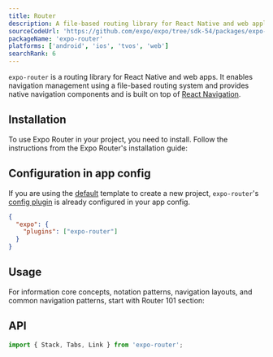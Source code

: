 ```yaml
---
title: Router
description: A file-based routing library for React Native and web applications.
sourceCodeUrl: 'https://github.com/expo/expo/tree/sdk-54/packages/expo-router'
packageName: 'expo-router'
platforms: ['android', 'ios', 'tvos', 'web']
searchRank: 6
---
```




`expo-router` is a routing library for React Native and web apps. It enables navigation management using a file-based routing system and provides native navigation components and is built on top of [React Navigation](https://reactnavigation.org/).

<BoxLink
  title="Expo Router guides"
  description="Learn about Expo Router basics, navigation patterns, core concepts, and more."
  href="/router/introduction/"
  Icon={BookOpen02Icon}
/>

## Installation

To use Expo Router in your project, you need to install. Follow the instructions from the Expo Router's installation guide:

<BoxLink
  title="Install Expo Router"
  description="Learn how to install Expo Router in your project."
  href="/router/installation/"
  Icon={BookOpen02Icon}
/>

## Configuration in app config

If you are using the [default](/more/create-expo/#--template) template to create a new project, `expo-router`'s [config plugin](/config-plugins/introduction/) is already configured in your app config.

<ConfigPluginExample>

```json app.json
{
  "expo": {
    "plugins": ["expo-router"]
  }
}
```

</ConfigPluginExample>

## Usage

For information core concepts, notation patterns, navigation layouts, and common navigation patterns, start with Router 101 section:

<BoxLink title="Router 101" Icon={BookOpen02Icon} href="/router/basics/core-concepts/" />

## API

```js
import { Stack, Tabs, Link } from 'expo-router';
```

<APISection packageName="expo-router" />

